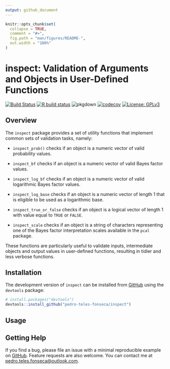 ```yaml
---
output: github_document
---
```


<!-- README.md is generated from README.Rmd. Please edit that file -->

```r
knitr::opts_chunk$set(
  collapse = TRUE,
  comment = "#>",
  fig.path = "man/figures/README-",
  out.width = "100%"
)
```

# inspect: Validation of Arguments and Objects in User-Defined Functions

<!-- badges: start -->
[![Build Status](https://travis-ci.com/pedro-teles-fonseca/inspect.svg?branch=master)](https://travis-ci.com/pedro-teles-fonseca/inspect)
[![R build status](https://github.com/pedro-teles-fonseca/inpsect/workflows/R-CMD-check/badge.svg)](https://github.com/pedro-teles-fonseca/inpsect/actions)
![pkgdown](https://github.com/pedro-teles-fonseca/inspect/workflows/pkgdown/badge.svg)
[![codecov](https://codecov.io/gh/pedro-teles-fonseca/inspect/branch/master/graph/badge.svg)](https://codecov.io/gh/pedro-teles-fonseca/inspect)
[![License: GPLv3](https://img.shields.io/badge/License-GPLv3-blue.svg)](https://www.gnu.org/licenses/gpl-3.0)
<!-- badges: end -->

## Overview

The `inspect` package provides a set of utility functions that implement common sets of validation tasks, namely:

  - `inspect_prob()` checks if an object is a numeric vector of valid probability values.

  - `inspect_bf` checks if an object is a numeric vector of valid Bayes factor values.

  - `inspect_log_bf` checks if an object is a numeric vector of valid logarithmic Bayes factor values. 

  - `inspect_log_base` checks if an object is a numeric vector of length 1 that is eligible to be used as a logarithmic base.
  
  - `inspect_true_or_false` checks if an object is a logical vector of length 1 with value equal to `TRUE` or `FALSE`. 

  -  `inspect_scale` checks if an object is a string of characters representing one of the Bayes factor interpretation scales available in the `pcal` package. 
  
These functions are particularly useful to validate inputs, intermediate objects and output values in user-defined functions, resulting in tidier and less verbose functions.
  
## Installation

The development version of `inspect` can be installed from
[GitHub](https://github.com/) using the `devtools` package:

``` r
# install.packages("devtools")
devtools::install_github("pedro-teles-fonseca/inspect")
```

## Usage


## Getting Help

If you find a bug, please file an issue with a minimal reproducible
example on [GitHub](https://github.com/pedro-teles-fonseca/inspect).
Feature requests are also welcome. You can contact me at
<pedro.teles.fonseca@outlook.com>.

